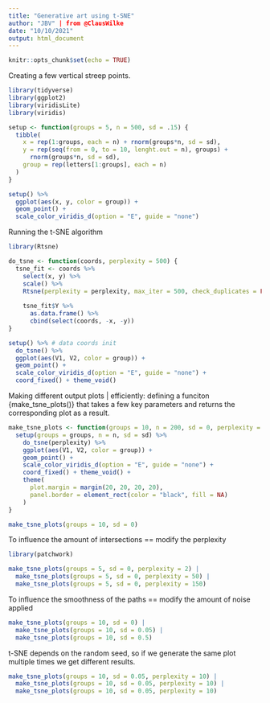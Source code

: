```yaml
---
title: "Generative art using t-SNE"
author: "JBV" | from @ClausWilke 
date: "10/10/2021"
output: html_document
---
```


```r
knitr::opts_chunk$set(echo = TRUE)
```

Creating a few vertical streep points.

```r
library(tidyverse)
library(ggplot2)
library(viridisLite)
library(viridis)

setup <- function(groups = 5, n = 500, sd = .15) {
  tibble(
    x = rep(1:groups, each = n) + rnorm(groups*n, sd = sd),
    y = rep(seq(from = 0, to = 10, lenght.out = n), groups) +
      rnorm(groups*n, sd = sd),
    group = rep(letters[1:groups], each = n)
  )
}

setup() %>%
  ggplot(aes(x, y, color = group)) +
  geom_point() +
  scale_color_viridis_d(option = "E", guide = "none")
```

Running the t-SNE algorithm

```r
library(Rtsne)

do_tsne <- function(coords, perplexity = 500) {
  tsne_fit <- coords %>%
    select(x, y) %>%
    scale() %>%
    Rtsne(perplexity = perplexity, max_iter = 500, check_duplicates = FALSE)
  
    tsne_fit$Y %>%
      as.data.frame() %>%
      cbind(select(coords, -x, -y))
}

setup() %>% # data coords init
  do_tsne() %>%
  ggplot(aes(V1, V2, color = group)) +
  geom_point() +
  scale_color_viridis_d(option = "E", guide = "none") +
  coord_fixed() + theme_void()
```

Making different output plots | efficiently: defining a funciton {make_tsne_plots()} that takes a few key parameters and returns the corresponding plot as a result.

```r
make_tsne_plots <- function(groups = 10, n = 200, sd = 0, perplexity = 5) {
  setup(groups = groups, n = n, sd = sd) %>%
    do_tsne(perplexity) %>%
    ggplot(aes(V1, V2, color = group)) +
    geom_point() +
    scale_color_viridis_d(option = "E", guide = "none") +
    coord_fixed() + theme_void() +
    theme(
      plot.margin = margin(20, 20, 20, 20),
      panel.border = element_rect(color = "black", fill = NA)
    )
}

make_tsne_plots(groups = 10, sd = 0)
```

To influence the amount of intersections == modify the perplexity

```r
library(patchwork)

make_tsne_plots(groups = 5, sd = 0, perplexity = 2) |
  make_tsne_plots(groups = 5, sd = 0, perplexity = 50) |
  make_tsne_plots(groups = 5, sd = 0, perplexity = 150)
```

To influence the smoothness of the paths == modify the amount of noise applied

```r
make_tsne_plots(groups = 10, sd = 0) |
  make_tsne_plots(groups = 10, sd = 0.05) |
  make_tsne_plots(groups = 10, sd = 0.5)
```

t-SNE depends on the random seed, so if we generate the same plot multiple times we get different results.

```r
make_tsne_plots(groups = 10, sd = 0.05, perplexity = 10) |
  make_tsne_plots(groups = 10, sd = 0.05, perplexity = 10) |
  make_tsne_plots(groups = 10, sd = 0.05, perplexity = 10)
```

